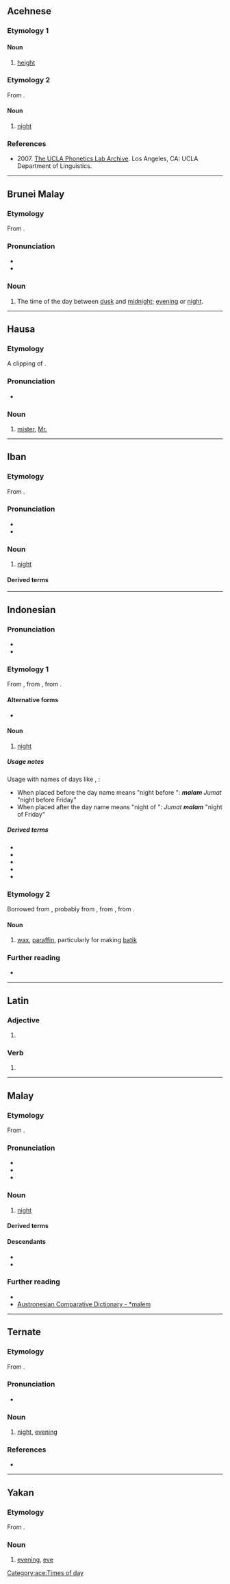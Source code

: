 {{also|Malam|malām|mālam|maļam}}

==Acehnese==

===Etymology 1===

====Noun====
{{head|ace|noun}}

# [[height]]

===Etymology 2===
From {{der|ace|poz-pro|*maləm}}.

====Noun====
{{head|ace|noun}}

# [[night]]

===References===
* 2007. [http://archive.phonetics.ucla.edu/ The UCLA Phonetics Lab Archive]. Los Angeles, CA: UCLA Department of Linguistics.

[[Category:ace:Times of day]]

----

==Brunei Malay==

===Etymology===
{{dercat|kxd|poz-mly-pro|inh=1}}
From {{inh|kxd|poz-pro|*maləm}}.

===Pronunciation===
* {{IPA|kxd|/malam/}}
* {{hyph|kxd|ma|lam}}

===Noun===
{{head|kxd|noun}}

# The time of the day between [[dusk]] and [[midnight]]; [[evening]] or [[night]].

{{C|kxd|Times of day}}

----

==Hausa==

===Etymology===
A clipping of {{m|ha|malami}}.

===Pronunciation===
* {{ha-IPA|mālàm}}

===Noun===
{{ha-noun|m|mālàm|mā̀làmai|f=mālàmā}}

# [[mister]], [[Mr.]]

{{C|ha|Titles}}

----

==Iban==

===Etymology===
{{dercat|iba|poz-mly-pro|inh=1}}
From {{inh|iba|poz-pro|*maləm|t=night, darkness}}.

===Pronunciation===
* {{IPA|iba|/malam/}}
* {{hyph|iba|ma|lam}}

===Noun===
{{head|iba|noun}}

# [[night]]

====Derived terms====
{{der4|iba|demalam|semalam}}

{{C|iba|Times of day}}

----

==Indonesian==

===Pronunciation===
* {{IPA|id|/ˈmalam/}}
* {{rhymes|id|am|s=2}}

===Etymology 1===
{{dercat|kxd|poz-mly-pro|inh=1}}
From {{inh|id|ms|malam}}, from {{inh|id|ms-cla|malam}}, from {{inh|id|poz-pro|*maləm}}.

====Alternative forms====
* {{l|id|malem}} {{q|nonstandard}}

====Noun====
{{id-noun|pl=malam-malam}}

# [[night]]

=====Usage notes=====
Usage with names of days like {{m|id|Jumat||Friday}}, {{m|id|Senin||Monday}}:
* When placed before the day name means "night before {{smallcaps|day}}": '''''malam''' Jumat'' "night before Friday"
* When placed after the day name means "night of {{smallcaps|day}}": ''Jumat '''malam''''' "night of Friday"

=====Derived terms=====
* {{l|id|bermalam}}
* {{l|id|kemalaman}}
* {{l|id|malam-malam}}
* {{l|id|semalaman}}
* {{l|id|semalam}}

===Etymology 2===
Borrowed from {{bor|id|jv|malam|tr={{l|jv|ꦩꦭꦩ꧀|tr=-}}|t=}}, probably from {{der|id|gu|મલમ|t=ointment or paste made of wax}}, from {{der|id|fa|مرهم|tr=marham}}, from {{der|id|ar|مَرْهَم}}.

====Noun====
{{id-noun}}

# [[wax]], [[paraffin]], particularly for making [[batik]]

===Further reading===
* {{R:KBBI Daring}}

{{C|id|Times of day}}

----

==Latin==

===Adjective===
{{la-adj-form|malam}}

# {{inflection of|la|malus||acc|f|s}}

===Verb===
{{la-verb-form|mālam}}

# {{inflection of|la|mālō||1|s|futr|actv|ind}}

----

==Malay==

===Etymology===
{{dercat|ms|poz-mly-pro|inh=1}}
From {{inh|ms|poz-pro|*maləm|t=night, darkness}}.

===Pronunciation===
* {{IPA|ms|/malam/}}
* {{rhymes|ms|alam|lam|am}}
* {{audio|ms|ms-MY-malam.ogg|Audio (MY)}}

===Noun===
{{ms-noun|j=مالم}}

# [[night]]
#: {{uxi|ms|Selamat '''malam'''|Good'''night'''}}
#: {{ant|ms|siang|hari}}

====Derived terms====
{{der4|ms|semalam}}

====Descendants====
* {{desc|id|malam}}
* {{desc|bor=1|tft|malam}}

===Further reading===
* {{R:PRPM}}
* [https://www.trussel2.com/acd/acd-s_m.htm#11519 Austronesian Comparative Dictionary - *malem]

{{C|ms|Times of day}}

----

==Ternate==

===Etymology===
From {{der|tft|ms|malam}}.

===Pronunciation===
* {{IPA|tft|[ˈma.lam]}}

===Noun===
{{head|tft|noun}}

# [[night]], [[evening]]

===References===
* {{R:tft:Hayami-Allen:2001}}

{{C|tft|Times of day}}

----

==Yakan==

===Etymology===
From {{der|yka|poz-pro|*maləm}}.

===Noun===
{{head|yka|noun}}

# [[evening]], [[eve]]

{{C|yka|Times of day}}